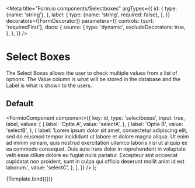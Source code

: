 

<Meta
  title="Form.io components/Selectboxes"
  argTypes={{
    id: {
      type: {name: 'string'},
    },
    label: {
      type: {name: 'string', required: false},
    },
  }}
  decorators={[FormDecorator]}
  parameters={{
    controls: {sort: 'requiredFirst'},
    docs: {
      source: {
        type: 'dynamic',
        excludeDecorators: true,
      },
    },
  }}
/>

# Select Boxes

The Select Boxes allows the user to check multiple values from a list of options. The Value column
is what will be stored in the database and the Label is what is shown to the users.

## Default

  <FormioComponent
    component={{
      key: id,
      type: 'selectboxes',
      input: true,
      label,
      values: [
        {
          label: 'Optie A',
          value: 'selectA',
        },
        {
          label: 'Optie B',
          value: 'selectB',
        },
        {
          label:
            'Lorem ipsum dolor sit amet, consectetur adipiscing elit, sed do eiusmod tempor incididunt ut labore et dolore magna aliqua. Ut enim ad minim veniam, quis nostrud exercitation ullamco laboris nisi ut aliquip ex ea commodo consequat. Duis aute irure dolor in reprehenderit in voluptate velit esse cillum dolore eu fugiat nulla pariatur. Excepteur sint occaecat cupidatat non proident, sunt in culpa qui officia deserunt mollit anim id est laborum.',
          value: 'selectC',
        },
      ],
    }}
  />
);

<Canvas>
  <Story name="Default" args={{id: 'option', label: 'Welke opties wilt u allemaal?'}}>
    {Template.bind({})}
  </Story>
</Canvas>

<Props story="Default" />
